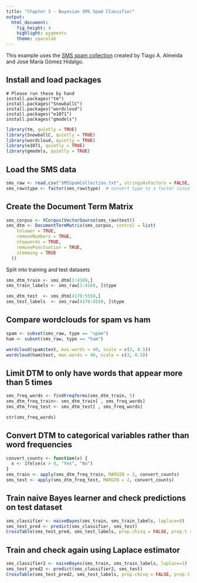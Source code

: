 ```yaml
---
title: "Chapter 3 - Bayesian SMS Spam Classifier"
output: 
  html_document: 
    fig_height: 4
    highlight: pygments
    theme: spacelab
---
```


This example uses the [SMS spam collection](http://www.dt.fee.unicamp.br/~tiago/smsspamcollection/) created by Tiago A. Almeida and José María Gómez Hidalgo.

## Install and load packages

```
# Please run these by hand 
install.packages("tm")
install.packages("SnowballC")
install.packages("wordcloud") 
install.packages("e1071")
install.packages("gmodels")
```

```r
library(tm, quietly = TRUE)
library(SnowballC, quietly = TRUE)
library(wordcloud, quietly = TRUE)
library(e1071, quietly = TRUE)
library(gmodels, quietly = TRUE)
```

## Load the SMS data

```r
sms_raw <- read.csv("SMSSpamCollection.txt", stringsAsFactors = FALSE, sep = "\t", quote="", header = FALSE, col.names = c('type', 'text'))
sms_raw$type <- factor(sms_raw$type)  # convert type to a factor since there are only two types
```

## Create the Document Term Matrix

```r
sms_corpus <- VCorpus(VectorSource(sms_raw$text))
sms_dtm <- DocumentTermMatrix(sms_corpus, control = list(
    tolower = TRUE,
    removeNumbers = TRUE,
    stopwords = TRUE,
    removePunctuation = TRUE,
    stemming = TRUE
  ))

```

Split into training and test datasets

```r
sms_dtm_train <- sms_dtm[1:4169,]
sms_train_labels <- sms_raw[1:4169, ]$type

sms_dtm_test  <- sms_dtm[4170:5559,]
sms_test_labels  <- sms_raw[4170:5559, ]$type
```

## Compare wordclouds for spam vs ham

```r
spam <- subset(sms_raw, type == "spam")
ham <- subset(sms_raw, type == "ham")

wordcloud(spam$text, max.words = 40, scale = c(3, 0.5))
wordcloud(ham$text, max.words = 40, scale = c(3, 0.5))
```

## Limit DTM to only have words that appear more than 5 times

```r
sms_freq_words <- findFreqTerms(sms_dtm_train, 5)
sms_dtm_freq_train<- sms_dtm_train[ , sms_freq_words]
sms_dtm_freq_test <- sms_dtm_test[ , sms_freq_words]

str(sms_freq_words)
```

## Convert DTM to categorical variables rather than word frequencies

```r
convert_counts <- function(x) {
  x <- ifelse(x > 0, "Yes", "No")
}
sms_train <- apply(sms_dtm_freq_train, MARGIN = 2, convert_counts)
sms_test <- apply(sms_dtm_freq_test, MARGIN = 2, convert_counts)
```

## Train naive Bayes learner and check predictions on test dataset

```r
sms_classifier <- naiveBayes(sms_train, sms_train_labels, laplace=0)
sms_test_pred <- predict(sms_classifier, sms_test)
CrossTable(sms_test_pred, sms_test_labels, prop.chisq = FALSE, prop.t = FALSE, dnn = c('predicted', 'actual'))
```

## Train and check again using Laplace estimator

```r
sms_classifier2 <- naiveBayes(sms_train, sms_train_labels, laplace=1)
sms_test_pred2 <- predict(sms_classifier2, sms_test)
CrossTable(sms_test_pred2, sms_test_labels, prop.chisq = FALSE, prop.t = FALSE, dnn = c('predicted', 'actual'))
```